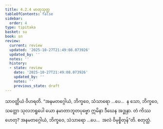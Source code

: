 ```yaml
---
title: 4.2.4 မာတုသုတ္တ
tableOfContents: false
sidebar:
  order: 4
type: tipitaka
basket: su
book: sn
review:
  current: review
  updated: '2025-10-27T21:49:08.073926'
  updated_by: ''
  notes: ''
  history:
  - state: review
    date: '2025-10-27T21:49:08.073926'
    updated_by: ''
    notes: ''
    previous_state: draft
---
```



<ReviewStatus review={frontmatter.review} showDetails={true} />

<HypothesisAnnotation frontmatter={frontmatter} />

<DynamicBreadcrumb />

<Division number="137" book="sn" e="ch" v="18" p="299">

<Paragraph number="873" book="sn">
သာဝတ္ထိယံ ဝိဟရတိ. “အနမတဂ္ဂေါယံ, ဘိက္ခဝေ, သံသာရော …ပေ…  န သော, ဘိက္ခဝေ, သတ္တော သုလဘရူပေါ ယော နမာတာဘူတပုဗ္ဗော ဣမိနာ ဒီဃေန အဒ္ဓုနာ. တံ ကိဿ ဟေတု? အနမတဂ္ဂေါယံ, ဘိက္ခဝေ, သံသာရော …ပေ…  အလံ ဝိမုစ္စိတုန်”တိ.

</Paragraph>
</Division>

<Paragraph number="874" type="center" book="sn">
စတုတ္ထံ.
</Paragraph>